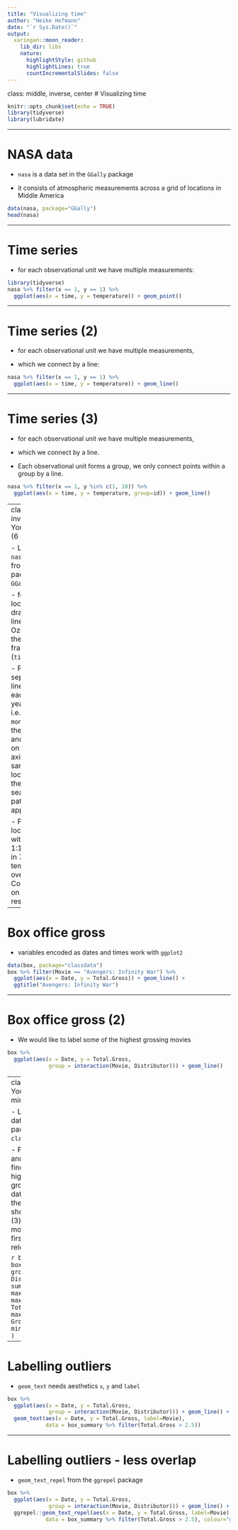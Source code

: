 ```yaml
---
title: "Visualizing time"
author: "Heike Hofmann"
date: "`r Sys.Date()`"
output:
  xaringan::moon_reader:
    lib_dir: libs
    nature:
      highlightStyle: github
      highlightLines: true
      countIncrementalSlides: false
---
```

class: middle, inverse, center
# Visualizing time

```r
knitr::opts_chunk$set(echo = TRUE)
library(tidyverse)
library(lubridate)
```

---

# NASA data

- `nasa` is a data set in the `GGally` package

- it consists of atmospheric measurements across a grid of locations in Middle America

```r
data(nasa, package="GGally")
head(nasa)
```

---

# Time series

- for each observational unit we have multiple measurements:

```r
library(tidyverse)
nasa %>% filter(x == 1, y == 1) %>%
  ggplot(aes(x = time, y = temperature)) + geom_point()
```

---

# Time series (2)

- for each observational unit we have multiple measurements,

- which we connect by a line:

```r
nasa %>% filter(x == 1, y == 1) %>%
  ggplot(aes(x = time, y = temperature)) + geom_line()
```

---

# Time series (3)

- for each observational unit we have multiple measurements,

- which we connect by a line.

- Each observational unit forms a group, we only connect points within a group by a line.

```r
nasa %>% filter(x == 1, y %in% c(1, 10)) %>%
  ggplot(aes(x = time, y = temperature, group=id)) + geom_line()
```

---
class: inverse
# Your Turn (6 mins)



- Load the `nasa` data from the package `GGally`,

- for one location, draw a time line of Ozone over the time frame (`time`).

- Plot separate lines for each of the years, i.e. put `month` on the x-axis and `ozone` on the y-axis for the same location. Is there a seasonal pattern apparent?


- Pick a location with x in 1:10 and y in 7:10. Plot temperature over time. Comment on the result.

---

# Box office gross

- variables encoded as dates and times work with `ggplot2`

```r
data(box, package="classdata")
box %>% filter(Movie == "Avengers: Infinity War") %>%
  ggplot(aes(x = Date, y = Total.Gross)) + geom_line() +
  ggtitle("Avengers: Infinity War")
```

---

# Box office gross (2)

- We would like to label some of the highest grossing movies

```r
box %>% 
  ggplot(aes(x = Date, y = Total.Gross, 
             group = interaction(Movie, Distributor))) + geom_line()
```


---
class: inverse
# Your Turn (6 mins) 



- Load the `box` data from the package `classdata`,

- For each movie and distributor, find the (1) highest total gross, (2) the last date (and week) the movie was shown in theaters, (3) the gross the movie made in the first week it was released.


```r
box_summary <- box %>% group_by(Movie, Distributor) %>%
  summarize(
    Date = max(Date),
    Week = max(Week),
    Total.Gross = max(Total.Gross),
    Gross = min(Total.Gross)
  )
```

---

# Labelling outliers

- `geom_text` needs aesthetics `x`, `y` and `label`

```r
box %>% 
  ggplot(aes(x = Date, y = Total.Gross, 
             group = interaction(Movie, Distributor))) + geom_line() +
  geom_text(aes(x = Date, y = Total.Gross, label=Movie), 
            data = box_summary %>% filter(Total.Gross > 2.5))
```

---

# Labelling outliers - less overlap

- `geom_text_repel` from the `ggrepel` package

```r
box %>% 
  ggplot(aes(x = Date, y = Total.Gross, 
             group = interaction(Movie, Distributor))) + geom_line() +
  ggrepel::geom_text_repel(aes(x = Date, y = Total.Gross, label=Movie), 
            data = box_summary %>% filter(Total.Gross > 2.5), colour="grey50")
```

<!--
## Box office gross (3)


```r
box %>% filter(Week <= 5) %>%
  mutate(Year = year(Date)) %>%
  ggplot(aes(x = Week, y = Total.Gross, 
             group = interaction(Movie, Distributor))) + geom_line() +
  facet_grid(.~Year)
```

-->

